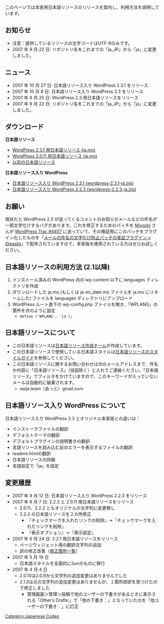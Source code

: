 {{Warning|WordPress バージョン 2.3.2 以降、日本語版のリリースアナウンスは [http://ja.wordpress.org WordPress 日本語ローカルサイト]で行っており、このページの更新はしていません。ご注意ください。}}

このページでは本家用日本語リソースのリリースを案内し、利用方法を説明しています。

== お知らせ ==
*注意：提供しているリソースの文字コードはUTF-8のみです。
*2007 年 9 月 22 日: リポジトリ名をこれまでの「ja_JP」から「ja」に変更しました。

== ニュース ==
*2007 年 10 月 27 日: 日本語リソース入り WordPress 2.3.1 をリリース
*2007 年 10 月 8 日: 日本語リソース入り WordPress 2.3 をリリース
*2007 年 9 月 25 日: WordPress 2.3 用日本語リソースをリリース
*2007 年 9 月 22 日: リポジトリ名をこれまでの「ja_JP」から「ja」に変更しました。

== ダウンロード ==
'''日本語リソース'''
*[http://svn.automattic.com/wordpress-i18n/ja/tags/2.3.1/messages/ja.mo WordPress 2.3.1 用日本語リソース (ja.mo)]
*[http://svn.automattic.com/wordpress-i18n/ja/tags/2.0.11/messages/ja.mo WordPress 2.0.11 用日本語リソース (ja.mo)]
*[http://svn.automattic.com/wordpress-i18n/ja/tags/ 以前の日本語リソース]

'''日本語リソース入り WordPress'''
*[http://ja.wordpress.org/builds/ja/tags/2.3.1/wordpress-2.3.1-ja.zip 日本語リソース入り WordPress 2.3.1 (wordpress-2.3.1-ja.zip)]
*[http://svn.automattic.com/wordpress-i18n/ja/tags/2.2.3/dist/wordpress-2.2.3-ja.zip 日本語リソース入り WordPress 2.2.3 (wordpress-2.2.3-ja.zip)]

== お願い ==

現状だと WordPress 2.3 が送ってくるコメントのお知らせメールなどの件名が一部文字化けするバグがあります。これを修正するためのパッチを [http://ideasilo.wordpress.com/ Miyoshi] さんが [http://trac.wordpress.org/ticket/4457 WordPress Trac #4457] に送っていて、その検証用にこのパッチをプラグイン化したものを「[http://ideasilo.wordpress.com/2007/09/10/demo-4457/ メールの件名の文字化け防止パッチの実証プラグイン « iDeasilo]」で配布されていますので、本家版を使用されている方はぜひお試しください。

== 日本語リソースの利用方法 (2.1以降) ==

#インストール済みの WordPress 内の wp-content 以下に languages ディレクトリを作成
#ダウンロードした ja.mo (もしくは ja-en_date.mo ファイルを ja.mo にリネームした) ファイルを languages ディレクトリにアップロード
#WordPress ルート直下の wp-config.php ファイルを開き、「WPLANG」の箇所を次のように設定
#*<tt>define ('WPLANG', 'ja');</tt>

== 日本語リソースについて ==
*この日本語リソースは[http://codex.wordpress.org/ja:resource_team 日本語リソース作成チーム]が作成しています。
*この日本語リソースで使用している日本語スタイルは[http://codex.wordpress.org/ja:lang_style 日本語リソースのスタイルガイド]を参照してください。
*この日本語リソースに関するお問い合わせは次のメールアドレスまで、件名か内容に「日本語リソース」（括弧除く）と入れてご連絡ください。「日本語リソース」でフィルタをかけていますので、このキーワードが入っていないメールは自動的に破棄されます。
**wpja.team（あっと）gmail.com

== 日本語リソース入り WordPress について ==
日本語リソース入り WordPress 2.3 とオリジナル本家版との違いは：

* インストーラファイルの翻訳
* デフォルトテーマの翻訳
* デフォルトプラグインの説明書きの翻訳
* 言語リソースを読み込む前のエラーを表示するファイルの翻訳
* readme.htmlの翻訳
* 日本語リソースの同梱
* 言語設定で「ja」を設定

== 変更履歴 ==

*2007 年 9 月 12 日: 日本語リソース入り WordPress 2.2.3 をリリース
*2007 年 8 月 7 日: 2.2.2 と 2.0.11 用日本語リソースをリリース
**2.0.11、2.2.2 ともオリジナルの文字列に変更無し
**2.2.2 の日本語リソースを２カ所修正
***『チェックマークを入れたリンクの削除』→『チェックマークを入れたリンクを削除』
***『表示オプション』→『表示設定』
*2007 年 6 月 24 日: 2.2.1 用日本語リソースをリリース
**ページウィジェット用の翻訳文字列の追加
**訳の修正改善（[http://spreadsheets.google.com/pub?key=pmWPhdiErlxTiocFCf0NHRA 修正箇所一覧]）
*2007 年 5 月 19 日
**日本語スタイルを全面的にSunのものに移行
*2007 年 4 月 4 日
**2.0.10は2.0.9から文字列の追加変更はありませんでした
**2.1.3は元の文字列の追加変更はありませんが、１箇所誤訳を見つけたので修正しました
***管理画面＞管理＞投稿で他のユーザーの下書きがあるときに表示される「Other’s Drafts:」で「他の下書き：」となっていたのを「他ユーザーの下書き：」に訂正

[[Category:Japanese Codex]]